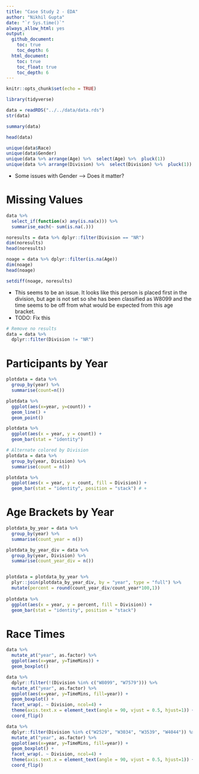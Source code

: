```yaml
---
title: "Case Study 2 - EDA"
author: "Nikhil Gupta"
date: "`r Sys.time()`"
always_allow_html: yes
output:
  github_document:
    toc: true
    toc_depth: 6
  html_document:
    toc: true
    toc_float: true
    toc_depth: 6
---
```


```r
knitr::opts_chunk$set(echo = TRUE)
```

```r
library(tidyverse)
```


```r
data = readRDS("../../data/data.rds")
str(data)
```


```r
summary(data)
```

```r
head(data)
```


```r
unique(data$Race)
unique(data$Gender)
unique(data %>% arrange(Age) %>%  select(Age) %>%  pluck(1)) 
unique(data %>% arrange(Division) %>%  select(Division) %>%  pluck(1)) 
```

* Some issues with Gender --> Does it matter?

# Missing Values

```r
data %>% 
  select_if(function(x) any(is.na(x))) %>% 
  summarise_each(~ sum(is.na(.))) 
```

```r
noresults = data %>% dplyr::filter(Division == "NR")
dim(noresults)
head(noresults)
```


```r
noage = data %>% dplyr::filter(is.na(Age))
dim(noage)
head(noage)
```

```r
setdiff(noage, noresults)
```

* This seems to be an issue. It looks like this person is placed first in the division, but age is not set so she has been classified as W8099 and the time seems to be off from what would be expected from this age bracket.
* TODO: Fix this

```r
# Remove no results
data = data %>% 
  dplyr::filter(Division != "NR")
```

# Participants by Year
```r
plotdata = data %>% 
  group_by(year) %>% 
  summarise(count=n()) 

plotdata %>% 
  ggplot(aes(x=year, y=count)) +
  geom_line() +
  geom_point()

plotdata %>% 
  ggplot(aes(x = year, y = count)) + 
  geom_bar(stat = "identity")
```

```r
# Alternate colored by Division
plotdata = data %>% 
  group_by(year, Division) %>% 
  summarise(count = n())

plotdata %>% 
  ggplot(aes(x = year, y = count, fill = Division)) + 
  geom_bar(stat = "identity", position = "stack") # +
```

# Age Brackets by Year

```r
plotdata_by_year = data %>% 
  group_by(year) %>% 
  summarise(count_year = n())

plotdata_by_year_div = data %>% 
  group_by(year, Division) %>% 
  summarise(count_year_div = n())


plotdata = plotdata_by_year %>% 
  plyr::join(plotdata_by_year_div, by = "year", type = "full") %>% 
  mutate(percent = round(count_year_div/count_year*100,1))
  
plotdata %>% 
  ggplot(aes(x = year, y = percent, fill = Division)) + 
  geom_bar(stat = "identity", position = "stack")
```

# Race Times

```r
data %>% 
  mutate_at("year", as.factor) %>% 
  ggplot(aes(x=year, y=TimeMins)) + 
  geom_boxplot()
```


```r
data %>% 
  dplyr::filter(!(Division %in% c("W8099", "W7579"))) %>% 
  mutate_at("year", as.factor) %>% 
  ggplot(aes(x=year, y=TimeMins, fill=year)) + 
  geom_boxplot() +
  facet_wrap(. ~ Division, ncol=4) +
  theme(axis.text.x = element_text(angle = 90, vjust = 0.5, hjust=1)) + 
  coord_flip()
```

```r
data %>% 
  dplyr::filter(Division %in% c("W2529", "W3034", "W3539", "W4044")) %>% 
  mutate_at("year", as.factor) %>% 
  ggplot(aes(x=year, y=TimeMins, fill=year)) + 
  geom_boxplot() +
  facet_wrap(. ~ Division, ncol=4) +
  theme(axis.text.x = element_text(angle = 90, vjust = 0.5, hjust=1)) + 
  coord_flip()
```